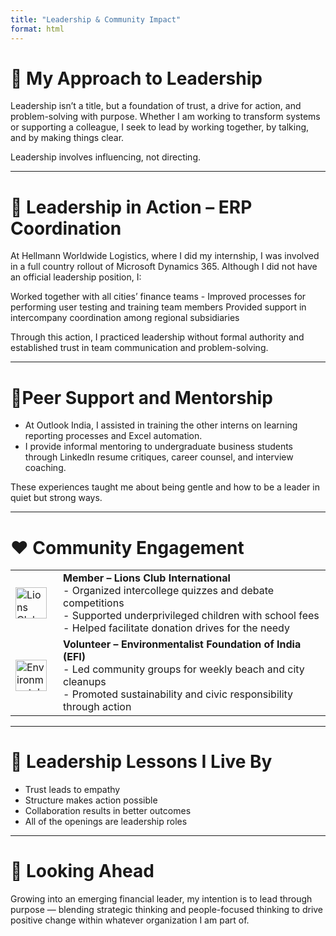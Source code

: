 ---
title: "Leadership & Community Impact"
format: html
---

# 🌟 My Approach to Leadership

Leadership isn't a title, but a foundation of trust, a drive for action, and problem-solving with purpose. Whether I am working to transform systems or supporting a colleague, I seek to lead by working together, by talking, and by making things clear.

Leadership involves influencing, not directing.

---

# 💼 Leadership in Action – ERP Coordination

At Hellmann Worldwide Logistics, where I did my internship, I was involved in a full country rollout of Microsoft Dynamics 365. Although I did not have an official leadership position, I:

Worked together with all cities' finance teams
- Improved processes for performing user testing and training team members Provided support in intercompany coordination among regional subsidiaries

Through this action, I practiced leadership without formal authority and established trust in team communication and problem-solving.

---

# 👥Peer Support and Mentorship

- At Outlook India, I assisted in training the other interns on learning reporting processes and Excel automation.
- I provide informal mentoring to undergraduate business students through LinkedIn resume critiques, career counsel, and interview coaching.

These experiences taught me about being gentle and how to be a leader in quiet but strong ways.

---

# ❤️ Community Engagement

<table>
  <tr>
    <td width="60"><img src="assets/lionsclub.png" width="50" alt="Lions Club Logo"></td>
    <td>
      <strong>Member – Lions Club International</strong><br>
      - Organized intercollege quizzes and debate competitions<br>
      - Supported underprivileged children with school fees<br>
      - Helped facilitate donation drives for the needy
    </td>
  </tr>
  <tr>
    <td><img src="assets/EFI.png" width="50" alt="Environmental Foundation Logo"></td>
    <td>
      <strong>Volunteer – Environmentalist Foundation of India (EFI)</strong><br>
      - Led community groups for weekly beach and city cleanups<br>
      - Promoted sustainability and civic responsibility through action
    </td>
  </tr>
</table>


---

# 🔑 Leadership Lessons I Live By

- Trust leads to empathy
- Structure makes action possible
- Collaboration results in better outcomes
- All of the openings are leadership roles

---

# 🚀 Looking Ahead

Growing into an emerging financial leader, my intention is to lead through purpose — blending strategic thinking and people-focused thinking to drive positive change within whatever organization I am part of.

